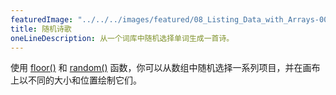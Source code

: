 ---
featuredImage: "../../../images/featured/08_Listing_Data_with_Arrays-00_Random_Poetry-thumbnail.png"
title: 随机诗歌
oneLineDescription: 从一个词库中随机选择单词生成一首诗。
---

使用 <a href="https://p5js.org/reference/#/p5/floor" target="_blank">floor()</a> 和 <a href="https://p5js.org/reference/#/p5/random" target="_blank">random()</a> 函数，你可以从数组中随机选择一系列项目，并在画布上以不同的大小和位置绘制它们。
